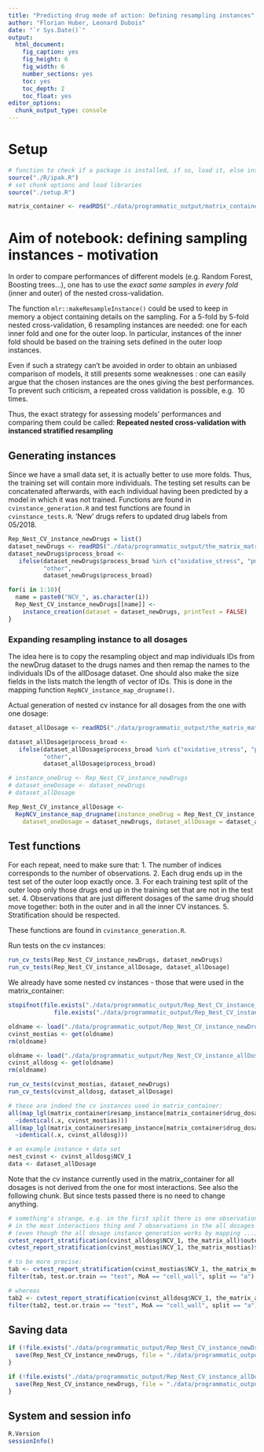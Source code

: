 ```yaml
---
title: "Predicting drug mode of action: Defining resampling instances"
author: "Florian Huber, Leonard Dubois"
date: "`r Sys.Date()`"
output:
  html_document:
    fig_caption: yes
    fig_height: 6
    fig_width: 6
    number_sections: yes
    toc: yes
    toc_depth: 2
    toc_float: yes
editor_options: 
  chunk_output_type: console
---
```


# Setup

```r
# function to check if a package is installed, if so, load it, else install and then load it
source("./R/ipak.R")
# set chunk options and load libraries
source("./setup.R")

matrix_container <- readRDS("./data/programmatic_output/matrix_container.rds")
```


# Aim of notebook: defining sampling instances - motivation

In order to compare performances of different models (e.g. Random Forest, Boosting trees...), one 
has to use the *exact same samples in every fold* (inner and outer) of the nested cross-validation.

The function `mlr::makeResampleInstance()` could be used to keep in memory a object containing details 
on the sampling. For a 5-fold by 5-fold nested cross-validation, 6 resampling instances are needed: 
one for each inner fold and one for the outer loop. In particular, instances of the inner fold 
should be based on the training sets defined in the outer loop instances.

Even if such a strategy can't be avoided in order to obtain an unbiased comparison of models, it 
still presents some weaknesses : one can easily argue that the chosen instances are the ones giving 
the best performances. To prevent such criticism, a repeated cross validation is possible, e.g. 
10 times. 

Thus, the exact strategy for assessing models' performances and comparing them could be called: 
**Repeated nested cross-validation with instanced stratified resampling**


## Generating instances

Since we have a small data set, it is actually better to use more folds. Thus, the training set 
will contain more individuals. The testing set results can be concatenated afterwards, with each 
individual having been predicted by a model in which it was not trained. Functions are found in 
`cvinstance_generation.R` and test functions are found in `cvinstance_tests.R`. 'New' drugs 
refers to updated drug labels from 05/2018.

```r
Rep_Nest_CV_instance_newDrugs = list()
dataset_newDrugs <- readRDS("./data/programmatic_output/the_matrix_matrixcontainer_mostinteractions.rds")
dataset_newDrugs$process_broad <- 
   ifelse(dataset_newDrugs$process_broad %in% c("oxidative_stress", "pmf", "protein_qc"), 
          "other", 
          dataset_newDrugs$process_broad)

for(i in 1:10){
  name = paste0("NCV_", as.character(i))
  Rep_Nest_CV_instance_newDrugs[[name]] <- 
    instance_creation(dataset = dataset_newDrugs, printTest = FALSE)
}
```


### Expanding resampling instance to all dosages

The idea here is to copy the resampling object and map individuals IDs from the newDrug dataset to 
the drugs names and then remap the names to the individuals IDs of the allDosage dataset. One 
should also make the size fields in the lists match the length of vector of IDs. This is done in 
the mapping function `RepNCV_instance_map_drugname()`. 

Actual generation of nested cv instance for all dosages from the one with one dosage:

```r
dataset_allDosage <- readRDS("./data/programmatic_output/the_matrix_matrixcontainer_alldosg.rds")

dataset_allDosage$process_broad <- 
   ifelse(dataset_allDosage$process_broad %in% c("oxidative_stress", "pmf", "protein_qc"), 
          "other", 
          dataset_allDosage$process_broad)

# instance_oneDrug <- Rep_Nest_CV_instance_newDrugs
# dataset_oneDosage <- dataset_newDrugs
# dataset_allDosage

Rep_Nest_CV_instance_allDosage <- 
  RepNCV_instance_map_drugname(instance_oneDrug = Rep_Nest_CV_instance_newDrugs, 
    dataset_oneDosage = dataset_newDrugs, dataset_allDosage = dataset_allDosage)
```


## Test functions

For each repeat, need to make sure that:
1. The number of indices corresponds to the number of observations.
2. Each drug ends up in the test set of the outer loop exactly once.
3. For each training test split of the outer loop only those drugs end up in the training set that 
are not in the test set. 
4. Observations that are just different dosages of the same drug should move together: both in 
the outer and in all the inner CV instances.
5. Stratification should be respected.

These functions are found in `cvinstance_generation.R`.

Run tests on the cv instances:

```r
run_cv_tests(Rep_Nest_CV_instance_newDrugs, dataset_newDrugs)
run_cv_tests(Rep_Nest_CV_instance_allDosage, dataset_allDosage)
```


We already have some nested cv instances - those that were used in the matrix_container:

```r
stopifnot(file.exists("./data/programmatic_output/Rep_Nest_CV_instance_newDrugs.RData") && 
             file.exists("./data/programmatic_output/Rep_Nest_CV_instance_allDosage.RData"))

oldname <- load("./data/programmatic_output/Rep_Nest_CV_instance_newDrugs.RData")
cvinst_mostias <- get(oldname)
rm(oldname)

oldname <- load("./data/programmatic_output/Rep_Nest_CV_instance_allDosage.RData")
cvinst_alldosg <- get(oldname)
rm(oldname)

run_cv_tests(cvinst_mostias, dataset_newDrugs)
run_cv_tests(cvinst_alldosg, dataset_allDosage)

# these are indeed the cv instances used in matrix_container:
all(map_lgl(matrix_container$resamp_instance[matrix_container$drug_dosages == "most_interactions"], 
  ~identical(.x, cvinst_mostias)))
all(map_lgl(matrix_container$resamp_instance[matrix_container$drug_dosages == "all"], 
  ~identical(.x, cvinst_alldosg)))

# an example instance + data set
nest_cvinst <- cvinst_alldosg$NCV_1
data <- dataset_allDosage
```


Note that the cv instance currently used in the matrix_container for all dosages is not derived 
from the one for most interactions. See also the following chunk. But since tests passed there is 
no need to change anything.

```r
# something's strange, e.g. in the first split there is one observation for cell_wall 
# in the most interactions thing and 7 observations in the all dosages thing
# (even though the all dosage instance generation works by mapping ...)
cvtest_report_stratification(cvinst_alldosg$NCV_1, the_matrix_all)$outer
cvtest_report_stratification(cvinst_mostias$NCV_1, the_matrix_mostias)$outer

# to be more precise:
tab <- cvtest_report_stratification(cvinst_mostias$NCV_1, the_matrix_mostias, FALSE)$outer
filter(tab, test.or.train == "test", MoA == "cell_wall", split == "a")

# whereas
tab2 <- cvtest_report_stratification(cvinst_alldosg$NCV_1, the_matrix_all, FALSE)$outer
filter(tab2, test.or.train == "test", MoA == "cell_wall", split == "a")
```


## Saving data

```r
if (!file.exists("./data/programmatic_output/Rep_Nest_CV_instance_newDrugs.RData")) {
  save(Rep_Nest_CV_instance_newDrugs, file = "./data/programmatic_output/Rep_Nest_CV_instance_newDrugs.RData")
}

if (!file.exists("./data/programmatic_output/Rep_Nest_CV_instance_allDosage.RData")) {
  save(Rep_Nest_CV_instance_newDrugs, file = "./data/programmatic_output/Rep_Nest_CV_instance_allDosage.RData")
}
```


## System and session info

```r
R.Version
sessionInfo()
```

